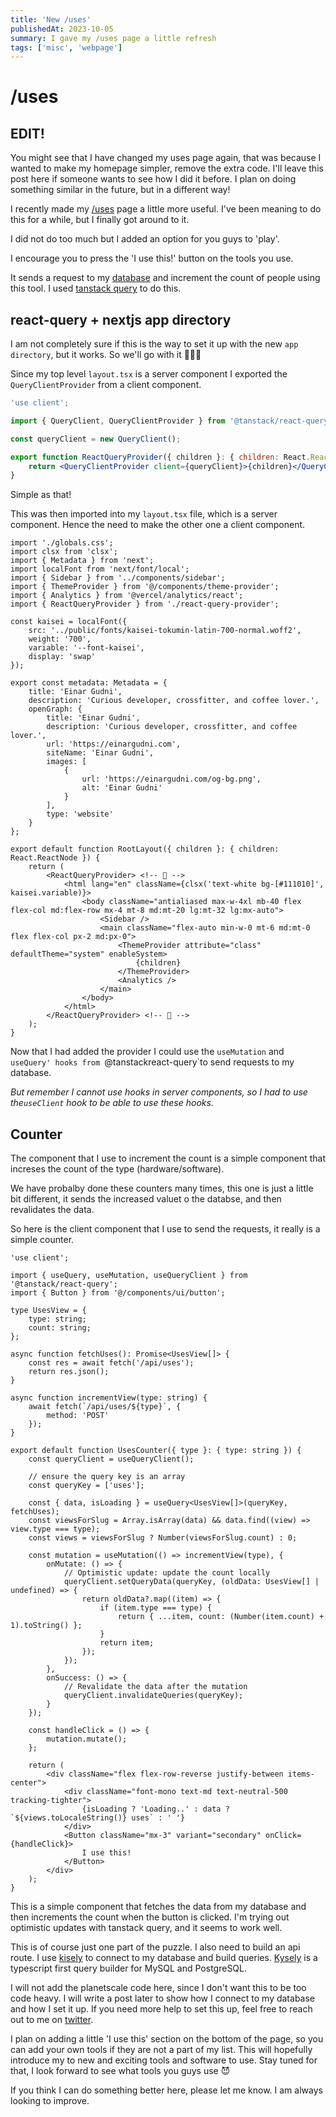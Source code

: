 ```yaml
---
title: 'New /uses'
publishedAt: 2023-10-05
summary: I gave my /uses page a little refresh
tags: ['misc', 'webpage']
---
```


# /uses

## EDIT!

You might see that I have changed my uses page again, that was because I wanted to make my homepage simpler, remove the extra code.
I'll leave this post here if someone wants to see how I did it before. I plan on doing something similar in the future, but in a different way!

I recently made my [/uses](/uses) page a little more useful. I've been meaning to do this for a while, but I finally got around to it.

I did not do too much but I added an option for you guys to 'play'.

I encourage you to press the 'I use this!' button on the tools you use.

It sends a request to my [database](https://planetscale.com/) and increment the count of people using this tool.
I used [tanstack query](https://tanstack.com/query/v4/docs/react/overview) to do this.

## react-query + nextjs app directory

I am not completely sure if this is the way to set it up with the new `app directory`, but it works. So we'll go with it 🤷🏼‍♂️

Since my top level `layout.tsx` is a server component I exported the `QueryClientProvider` from a client component.

```jsx
'use client';

import { QueryClient, QueryClientProvider } from '@tanstack/react-query';

const queryClient = new QueryClient();

export function ReactQueryProvider({ children }: { children: React.ReactNode }) {
	return <QueryClientProvider client={queryClient}>{children}</QueryClientProvider>;
}
```

Simple as that!

This was then imported into my `layout.tsx` file, which is a server component. Hence the need to make the other one a client component.

```tsx
import './globals.css';
import clsx from 'clsx';
import { Metadata } from 'next';
import localFont from 'next/font/local';
import { Sidebar } from '../components/sidebar';
import { ThemeProvider } from '@/components/theme-provider';
import { Analytics } from '@vercel/analytics/react';
import { ReactQueryProvider } from './react-query-provider';

const kaisei = localFont({
	src: '../public/fonts/kaisei-tokumin-latin-700-normal.woff2',
	weight: '700',
	variable: '--font-kaisei',
	display: 'swap'
});

export const metadata: Metadata = {
	title: 'Einar Gudni',
	description: 'Curious developer, crossfitter, and coffee lover.',
	openGraph: {
		title: 'Einar Gudni',
		description: 'Curious developer, crossfitter, and coffee lover.',
		url: 'https://einargudni.com',
		siteName: 'Einar Gudni',
		images: [
			{
				url: 'https://einargudni.com/og-bg.png',
				alt: 'Einar Gudni'
			}
		],
		type: 'website'
	}
};

export default function RootLayout({ children }: { children: React.ReactNode }) {
	return (
		<ReactQueryProvider> <!-- 📢 -->
			<html lang="en" className={clsx('text-white bg-[#111010]', kaisei.variable)}>
				<body className="antialiased max-w-4xl mb-40 flex flex-col md:flex-row mx-4 mt-8 md:mt-20 lg:mt-32 lg:mx-auto">
					<Sidebar />
					<main className="flex-auto min-w-0 mt-6 md:mt-0 flex flex-col px-2 md:px-0">
						<ThemeProvider attribute="class" defaultTheme="system" enableSystem>
							{children}
						</ThemeProvider>
						<Analytics />
					</main>
				</body>
			</html>
		</ReactQueryProvider> <!-- 📢 -->
	);
}
```

Now that I had added the provider I could use the `useMutation` and `useQuery' hooks from `@tanstackreact-query`to send requests to my database.

<Callout emoji="💡">

_But remember I cannot use hooks in server components, so I had to use the`useClient` hook to be able to use these hooks._

</Callout>

## Counter

The component that I use to increment the count is a simple component that increses the count of the type (hardware/software).

We have probalby done these counters many times, this one is just a little bit different, it sends the increased valuet o the databse, and then revalidates the data.

So here is the client component that I use to send the requests, it really is a simple counter.

```tsx
'use client';

import { useQuery, useMutation, useQueryClient } from '@tanstack/react-query';
import { Button } from '@/components/ui/button';

type UsesView = {
	type: string;
	count: string;
};

async function fetchUses(): Promise<UsesView[]> {
	const res = await fetch('/api/uses');
	return res.json();
}

async function incrementView(type: string) {
	await fetch(`/api/uses/${type}`, {
		method: 'POST'
	});
}

export default function UsesCounter({ type }: { type: string }) {
	const queryClient = useQueryClient();

	// ensure the query key is an array
	const queryKey = ['uses'];

	const { data, isLoading } = useQuery<UsesView[]>(queryKey, fetchUses);
	const viewsForSlug = Array.isArray(data) && data.find((view) => view.type === type);
	const views = viewsForSlug ? Number(viewsForSlug.count) : 0;

	const mutation = useMutation(() => incrementView(type), {
		onMutate: () => {
			// Optimistic update: update the count locally
			queryClient.setQueryData(queryKey, (oldData: UsesView[] | undefined) => {
				return oldData?.map((item) => {
					if (item.type === type) {
						return { ...item, count: (Number(item.count) + 1).toString() };
					}
					return item;
				});
			});
		},
		onSuccess: () => {
			// Revalidate the data after the mutation
			queryClient.invalidateQueries(queryKey);
		}
	});

	const handleClick = () => {
		mutation.mutate();
	};

	return (
		<div className="flex flex-row-reverse justify-between items-center">
			<div className="font-mono text-md text-neutral-500 tracking-tighter">
				{isLoading ? 'Loading..' : data ? `${views.toLocaleString()} uses` : ' ​'}
			</div>
			<Button className="mx-3" variant="secondary" onClick={handleClick}>
				I use this!
			</Button>
		</div>
	);
}
```

This is a simple component that fetches the data from my database and then increments the count when the button is clicked.
I'm trying out optimistic updates with tanstack query, and it seems to work well.

This is of course just one part of the puzzle. I also need to build an api route.
I use [kisely](https://github.com/depot/kysely-planetscale) to connect to my database and build queries.
[Kysely](https://kysely.dev/) is a typescript first query builder for MySQL and PostgreSQL.

I will not add the planetscale code here, since I don't want this to be too code heavy. I will write a post later to show how I connect to my database and how I set it up.
If you need more help to set this up, feel free to reach out to me on [twitter](https://twitter.com/einargudnig).

I plan on adding a little 'I use this' section on the bottom of the page, so you can add your own tools if they are not a part of my list. This will hopefully introduce my to new and exciting tools and software to use.
Stay tuned for that, I look forward to see what tools you guys use 😈

<Callout emoji="📢">

If you think I can do something better here, please let me know. I am always looking to improve.

</Callout>
